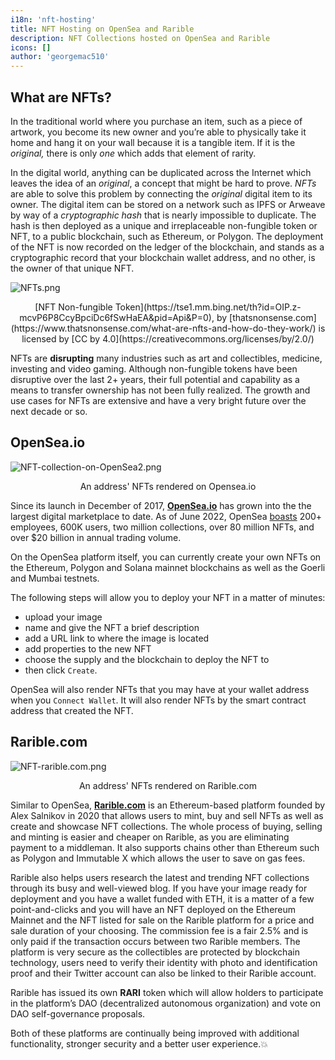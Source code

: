 ```yaml
---
i18n: 'nft-hosting'
title: NFT Hosting on OpenSea and Rarible
description: NFT Collections hosted on OpenSea and Rarible 
icons: []
author: 'georgemac510'
---
```



<LessonHeader title="NFT hosting through OpenSea and Rarible" />

## What are NFTs?

In the traditional world where you purchase an item, such as a piece of artwork, you become its new owner and you’re able to physically take it home and hang it on your wall because it is a tangible item. If it is the *original,* there is only *one* which adds that element of rarity.

In the digital world, anything can be duplicated across the Internet which leaves the idea of an *original*, a concept that might be hard to prove. *NFTs* are able to solve this problem by connecting the *original* digital item to its owner. The digital item can be stored on a network such as IPFS or Arweave by way of a *cryptographic hash* that is nearly impossible to duplicate. The hash is then deployed as a unique and irreplaceable non-fungible token or NFT, to a public blockchain, such as Ethereum, or Polygon. The deployment of the NFT is now recorded on the ledger of the blockchain, and stands as a cryptographic record that your blockchain wallet address, and no other, is the owner of that unique NFT. 

![NFTs.png](/assets/lessons/nft-hosting/NFTs.png)

<center>[NFT Non-fungible Token](https://tse1.mm.bing.net/th?id=OIP.z-mcvP6P8CcyBpciDc6fSwHaEA&pid=Api&P=0), by [thatsnonsense.com](https://www.thatsnonsense.com/what-are-nfts-and-how-do-they-work/) is licensed by [CC by 4.0](https://creativecommons.org/licenses/by/2.0/)</center>

NFTs are **disrupting** many industries such as art and collectibles, medicine, investing and video gaming. Although non-fungible tokens have been disruptive over the last 2+ years, their full potential and capability as a means to transfer ownership has not been fully realized. The growth and use cases for NFTs are extensive and have a very bright future over the next decade or so.

## OpenSea.io

![NFT-collection-on-OpenSea2.png](/assets/lessons/nft-hosting/NFT-collection-on-OpenSea2.png)

<center>An address' NFTs rendered on Opensea.io</center>


Since its launch in December of 2017, [**OpenSea.io**](https://opensea.io/) has grown into the the largest digital marketplace to date. As of June 2022, OpenSea [boasts](https://history-computer.com/opensea-history/) 200+ employees, 600K users, two million collections, over 80 million NFTs, and over $20 billion in annual trading volume. 

On the OpenSea platform itself, you can currently create your own NFTs on the Ethereum, Polygon and Solana mainnet blockchains as well as the Goerli and Mumbai testnets. 

The following steps will allow you to deploy your NFT in a matter of minutes:
- upload your image
- name and give the NFT a brief description
- add a URL link to where the image is located
- add properties to the new NFT 
- choose the supply and the blockchain to deploy the NFT to
- then click `Create`. 

OpenSea will also render NFTs that you may have at your wallet address when you `Connect Wallet`.  It will also render NFTs by the smart contract address that created the NFT.


## Rarible.com

![NFT-rarible.com.png](/assets/lessons/nft-hosting/rarible.com.png)

<center>An address' NFTs rendered on Rarible.com</center>


Similar to OpenSea, [**Rarible.com**](https://rarible.com/) is an Ethereum-based platform founded by Alex Salnikov in 2020 that allows users to mint, buy and sell NFTs as well as create and showcase NFT collections. The whole process of buying, selling and minting is easier and cheaper on Rarible, as you are eliminating payment to a middleman. It also supports chains other than Ethereum such as Polygon and Immutable X which allows the user to save on gas fees.  

Rarible also helps users research the latest and trending NFT collections through its busy and well-viewed blog. If you have your image ready for deployment and you have a wallet funded with ETH, it is a matter of a few point-and-clicks and you will have an NFT deployed on the Ethereum Mainnet and the NFT listed for sale on the Rarible platform for a price and sale duration of your choosing. The commission fee is a fair 2.5% and is only paid if the transaction occurs between two Rarible members. The platform is very secure as the collectibles are protected by blockchain technology, users need to verify their identity with photo and identification proof and their Twitter account can also be linked to their Rarible account.

Rarible has issued its own **RARI** token which will allow holders to participate in the platform’s DAO (decentralized autonomous organization) and vote on DAO self-governance proposals. 

 

Both of these platforms are continually being improved with additional functionality, stronger security and a better user experience.💥